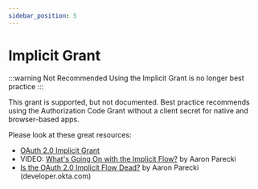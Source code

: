 ```yaml
---
sidebar_position: 5
---
```


# Implicit Grant

:::warning Not Recommended
Using the Implicit Grant is no longer best practice
:::

This grant is supported, but not documented. Best practice recommends using the Authorization Code Grant without a client secret for native and browser-based apps.

Please look at these great resources:

- [OAuth 2.0 Implicit Grant](https://oauth.net/2/grant-types/implicit/)
- VIDEO: [What's Going On with the Implicit Flow?](https://www.youtube.com/watch?v=CHzERullHe8) by Aaron Parecki
- [Is the OAuth 2.0 Implicit Flow Dead?](https://developer.okta.com/blog/2019/05/01/is-the-oauth-implicit-flow-dead) by Aaron Parecki (developer.okta.com)
